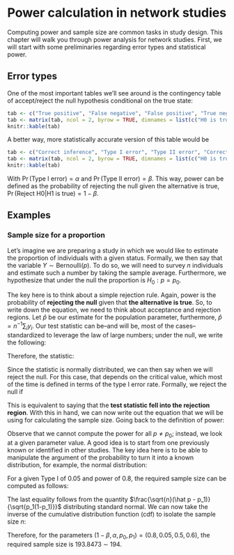# Power calculation in network studies

Computing power and sample size are common tasks in study design. This chapter will walk you
through power analysis for network studies. First, we will start with some preliminaries
regarding error types and statistical power.

## Error types

One of the most important tables we'll see around is the contingency table of accept/reject the null hypothesis conditional on the true state:

```r
tab <- c("True positive", "False negative", "False positive", "True negative")
tab <- matrix(tab, ncol = 2, byrow = TRUE, dimnames = list(c("H0 is true", "H1 is true"), c("Accept H0", "Reject H0")))
knitr::kable(tab)
```

A better way, more statistically accurate version of this table would be

```r
tab <- c("Correct inference", "Type I error", "Type II error", "Correct Inference")
tab <- matrix(tab, ncol = 2, byrow = TRUE, dimnames = list(c("H0 is true", "H1 is true"), c("Accept H0", "Reject H0")))
knitr::kable(tab)
```

With $\Pr{(\mbox{Type I error})} = \alpha$ and $\Pr{(\mbox{Type II error})} = \beta$. This way, power can be defined as the
probability of rejecting the null given the alternative is true, $\Pr{(\mbox{Reject H0}|\mbox{H1 is true})} = 1-\beta$.

## Examples

### Sample size for a proportion

Let's imagine we are preparing a study in which we would like to estimate the proportion of individuals with a given status. Formally, we then say that the variable $Y\sim\mbox{Bernoulli}(p)$. To do so, we will need to survey $n$ individuals and estimate such a number by taking the sample average. Furthermore, we hypothesize that under the null the proportion is $H_0: p = p_0$.

The key here is to think about a simple rejection rule. Again, power is the probability of **rejecting the null** given that **the alternative is true**. So, to write down the equation, we need to think about acceptance and rejection regions. Let $\hat p$ be our estimate for the population parameter, furthermore, $\hat p = n^{-1}\sum_i y_i$. Our test statistic can be--and will be, most of the cases--standardized to leverage the law of large numbers; under the null, we write the following:

\begin{align*}
\mathbb{E}(\hat p) & = p_0 \\
\mathbf{Var}(\hat p) & = \sqrt{p_0(1-p_0)/n}
\end{align*}

Therefore, the statistic:

\begin{equation*}
\frac{\hat p - p_0}{\sqrt{p_0(1-p_0)/n}} = \frac{\sqrt{n}(\hat p - p_0)}{\sqrt{p_0(1-p_0)}} \sim \mbox{N}(0, 1)
\end{equation*}

Since the statistic is normally distributed, we can then say when we will reject the null. For this case, that depends on the critical value, which most of the time is defined in terms of the type I error rate. Formally, we reject the null if

\begin{equation*}
\frac{\sqrt{n}(\hat p - p_0)}{\sqrt{p_0(1-p_0)}} > Z_{1-\alpha/2}
\end{equation*}

This is equivalent to saying that the **test statistic fell into the rejection region**. With this in hand, we can now write out the equation that we will be using for calculating the sample size. Going back to the definition of power:

\begin{align*}
\Pr{(\mbox{Reject H0}|\mbox{H1 is true})} & = 1-\beta \\
\Pr{\left(\frac{\sqrt{n}(\hat p - p_0)}{\sqrt{p_0(1-p_0)}} > Z_{1-\alpha/2}\right.\left|\vphantom{\frac{1}{2}}p = p_1\right)} & = 1 - \beta
\end{align*}

Observe that we cannot compute the power for all $p\neq p_0$; instead, we look at a given parameter value. A good idea is to start from one previously known or identified in other studies. The key idea here is to be able to manipulate the argument of the probability to turn it into a known distribution, for example, the normal distribution:

For a given Type I of 0.05 and power of 0.8, the required sample size can be computed as follows:

\begin{align*}
1 - \beta & = \Pr{\left(\frac{\sqrt{n}(\hat p - p_0)}{\sqrt{p_0(1-p_0)}} > Z_{1-\alpha/2}\right.\left|\vphantom{\frac{1}{2}}p = p_1\right)} \\
& = \Pr{\left(\frac{\sqrt{n}(\hat p - p_0)}{\sqrt{p_0(1-p_0)}} < Z_{\alpha/2}\right.\left|\vphantom{\frac{1}{2}}p = p_1\right)} \\
& = \Pr{\left(\frac{\sqrt{n}(\hat p - p_0)}{\sqrt{p_1(1-p_1)}} < \frac{Z_{\alpha/2}\sqrt{p_0(1-p_0)}}{\sqrt{p_1(1-p_1)}}\right.\left|\vphantom{\frac{1}{2}}p = p_1\right)} \\
& = \Pr{\left(\frac{\sqrt{n}(\hat p - p_0 + p_0 - p_1)}{\sqrt{p_1(1-p_1)}} < \frac{Z_{\alpha/2}\sqrt{p_0(1-p_0)} + \sqrt{n}(p_0 - p_1)}{\sqrt{p_1(1-p_1)}}\right.\left|\vphantom{\frac{1}{2}}p = p_1\right)} \\
& = \Pr{\left(\frac{\sqrt{n}(\hat p - p_1)}{\sqrt{p_1(1-p_1)}} < \frac{Z_{\alpha/2}\sqrt{p_0(1-p_0)} + \sqrt{n}(p_0 - p_1)}{\sqrt{p_1(1-p_1)}}\right.\left|\vphantom{\frac{1}{2}}p = p_1\right)} \\
& = \Phi\left(\frac{Z_{\alpha/2}\sqrt{p_0(1-p_0)} + \sqrt{n}(p_0 - p_1)}{\sqrt{p_1(1-p_1)}}\right.\left|\vphantom{\frac{1}{2}}p = p_1\right) \\
\end{align*}

The last equality follows from the quantity $\frac{\sqrt{n}(\hat p - p_1)}{\sqrt{p_1(1-p_1)}}$ distributing standard normal. We can now take the inverse of the cumulative distribution function (cdf) to isolate the sample size $n$:

\begin{align*}
\Phi^{-1}(1 - \beta)& = \frac{Z_{\alpha/2}\sqrt{p_0(1-p_0)} + \sqrt{n}(p_0 - p_1)}{\sqrt{p_1(1-p_1)}} \\
Z_{1-\beta}\sqrt{p_1(1-p_1)}& = Z_{\alpha/2}\sqrt{p_0(1-p_0)} + \sqrt{n}(p_0 - p_1) \\
\frac{\left(Z_{1-\beta}\sqrt{p_1(1-p_1)} - Z_{\alpha/2}\sqrt{p_0(1-p_0)}\right)^2}{(p_0 - p_1)^2}& = n \\
\end{align*}

Therefore, for the parameters $(1-\beta, \alpha, p_0, p_1) = (0.8, 0.05, 0.5, 0.6)$, the required sample size is 193.8473 $\sim$ 194.